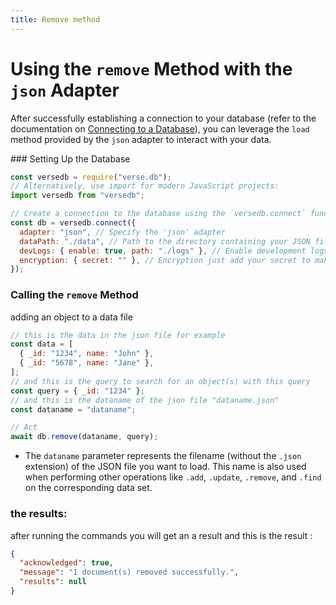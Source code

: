 ```yaml
---
title: Remove method
---
```



# Using the `remove` Method with the `json` Adapter

After successfully establishing a connection to your database (refer to the documentation on [Connecting to a Database](/docs/introduction/installation)), you can leverage the `load` method provided by the `json` adapter to interact with your data.

<Steps>
  ### Setting Up the Database

```javascript copy showLineNumbers
const versedb = require("verse.db");
// Alternatively, use import for modern JavaScript projects:
import versedb from "versedb";

// Create a connection to the database using the `versedb.connect` function:
const db = versedb.connect({
  adapter: "json", // Specify the 'json' adapter
  dataPath: "./data", // Path to the directory containing your JSON files
  devLogs: { enable: true, path: "./logs" }, // Enable development logs (optional)
  encryption: { secret: "" }, // Encryption just add your secret to make the data more secure (defualt secret: "versedb")
});
```

### Calling the `remove` Method

adding an object to a data file

```js copy showLineNumbers {8}
// this is the data in the json file for example
const data = [
  { _id: "1234", name: "John" },
  { _id: "5678", name: "Jane" },
];
// and this is the query to search for an object(s) with this query
const query = { _id: "1234" };
// and this is the dataname of the json file "dataname.json"
const dataname = "dataname";

// Act
await db.remove(dataname, query);
```

- The `dataname` parameter represents the filename (without the `.json` extension) of the JSON file you want to load. This name is also used when performing other operations like `.add`, `.update`, `.remove`, and `.find` on the corresponding data set.

</Steps>

### the results:

after running the commands you will get an a result and this is the result :

```json showLineNumbers
{
  "acknowledged": true,
  "message": "1 document(s) removed successfully.",
  "results": null
}
```
